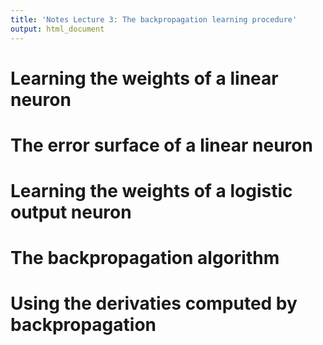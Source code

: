 ```yaml
---
title: 'Notes Lecture 3: The backpropagation learning procedure'
output: html_document
---
```


# Learning the weights of a linear neuron

# The error surface of a linear neuron

# Learning the weights of a logistic output neuron

# The backpropagation algorithm

# Using the derivaties computed by backpropagation